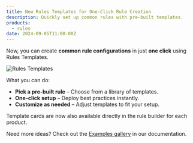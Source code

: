 ```yaml
---
title: New Rules Templates for One-Click Rule Creation
description: Quickly set up common rules with pre-built templates.
products:
  - rules
date: 2024-09-05T11:00:00Z
---
```


Now, you can create **common rule configurations** in just **one click** using Rules Templates.

![Rules Templates](~/assets/images/changelog-next/rules/rules-templates.gif)

What you can do:
- **Pick a pre-built rule** – Choose from a library of templates.
- **One-click setup** – Deploy best practices instantly.
- **Customize as needed** – Adjust templates to fit your setup.

Template cards are now also available directly in the rule builder for each product.

Need more ideas? Check out the [Examples gallery](/rules/examples/) in our documentation.
